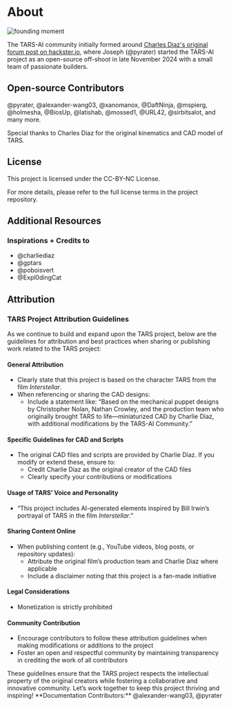

# About

<Image src="/founding.png" alt="founding moment" width={646} height={500} />

The TARS-AI community initially formed around [Charles Diaz's original forum post on hackster.io](https://www.hackster.io/charlesdiaz/how-to-build-your-own-replica-of-tars-from-interstellar-224833), where Joseph (@pyrater) started the TARS-AI project as an open-source off-shoot in late November 2024 with a small team of passionate builders.

## Open-source Contributors
@pyrater, @alexander-wang03, @xanomanox, @DaftNinja, @mspierg, @holmesha, @BiosUp, @latishab, @mossed1, @URL42, @sirbitsalot, and many more.

Special thanks to Charles Diaz for the original kinematics and CAD model of TARS. 

## License

This project is licensed under the CC-BY-NC License.

<Callout type="info" emoji="📜">
  For more details, please refer to the full license terms in the project repository.
</Callout>

## Additional Resources

### Inspirations + Credits to
- @charliediaz
- @gptars
- @poboisvert
- @Expl0dingCat

## Attribution

### TARS Project Attribution Guidelines

As we continue to build and expand upon the TARS project, below are the guidelines for attribution and best practices when sharing or publishing work related to the TARS project:

#### General Attribution
- Clearly state that this project is based on the character TARS from the film *Interstellar*.
- When referencing or sharing the CAD designs:
  - Include a statement like: “Based on the mechanical puppet designs by Christopher Nolan, Nathan Crowley, and the production team who originally brought TARS to life—miniaturized CAD by Charlie Diaz, with additional modifications by the TARS-AI Community.”

#### Specific Guidelines for CAD and Scripts
- The original CAD files and scripts are provided by Charlie Diaz. If you modify or extend these, ensure to:
  - Credit Charlie Diaz as the original creator of the CAD files
  - Clearly specify your contributions or modifications

#### Usage of TARS’ Voice and Personality
- “This project includes AI-generated elements inspired by Bill Irwin’s portrayal of TARS in the film *Interstellar*.”

#### Sharing Content Online
- When publishing content (e.g., YouTube videos, blog posts, or repository updates):
  - Attribute the original film’s production team and Charlie Diaz where applicable
  - Include a disclaimer noting that this project is a fan-made initiative

#### Legal Considerations
- Monetization is strictly prohibited

#### Community Contribution
- Encourage contributors to follow these attribution guidelines when making modifications or additions to the project
- Foster an open and respectful community by maintaining transparency in crediting the work of all contributors

<Callout type="default" emoji="🤝">
  These guidelines ensure that the TARS project respects the intellectual property of the original creators while fostering a collaborative and innovative community. Let’s work together to keep this project thriving and inspiring!
</Callout>

<Callout type="default" emoji="👉">
  **Documentation Contributors:** @alexander-wang03, @pyrater
</Callout>
